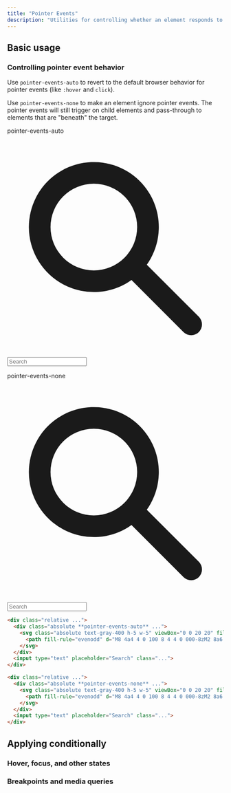 ```yaml
---
title: "Pointer Events"
description: "Utilities for controlling whether an element responds to pointer events."
---
```




## Basic usage

### Controlling pointer event behavior

Use `pointer-events-auto` to revert to the default browser behavior for pointer events (like `:hover` and `click`).

Use `pointer-events-none` to make an element ignore pointer events. The pointer events will still trigger on child elements and pass-through to elements that are "beneath" the target.

<Example hint="Try clicking the search icons to see the expected behaviour">
  <div class="grid grid-cols-1 sm:grid-cols-2 gap-10 px-0 sm:px-10 font-mono font-bold">
    <div class="flex flex-col">
      <p class="font-medium text-sm text-gray-500 font-mono mb-3">pointer-events-auto</p>
      <div class="relative rounded-lg shadow-sm w-full">
        <div class="absolute inset-y-0 left-0 pl-3 flex items-center pointer-events-auto">
          <svg class="absolute text-gray-400 h-5 w-5" viewBox="0 0 20 20" fill="currentColor">
            <path fill-rule="evenodd" d="M8 4a4 4 0 100 8 4 4 0 000-8zM2 8a6 6 0 1110.89 3.476l4.817 4.817a1 1 0 01-1.414 1.414l-4.816-4.816A6 6 0 012 8z" clip-rule="evenodd" />
          </svg>
        </div>
        <input type="text" placeholder="Search" class="font-sans block text-sm w-full pl-10 py-2 px-3 ring-1 ring-gray-900/10 text-gray-500 rounded-lg" />
      </div>
    </div>
    <div class="flex flex-col">
      <p class="font-medium text-sm text-gray-500 font-mono mb-3">pointer-events-none</p>
      <div class="relative rounded-lg shadow-sm w-full">
        <div class="absolute inset-y-0 left-0 pl-3 flex items-center pointer-events-none">
          <svg class="absolute text-gray-400 h-5 w-5" viewBox="0 0 20 20" fill="currentColor">
            <path fill-rule="evenodd" d="M8 4a4 4 0 100 8 4 4 0 000-8zM2 8a6 6 0 1110.89 3.476l4.817 4.817a1 1 0 01-1.414 1.414l-4.816-4.816A6 6 0 012 8z" clip-rule="evenodd" />
          </svg>
        </div>
        <input type="text" placeholder="Search" class="font-sans block text-sm w-full pl-10 py-2 px-3 ring-1 ring-gray-900/10 text-gray-500 rounded-lg" />
      </div>
    </div>
  </div>
</Example>

```html
<div class="relative ...">
  <div class="absolute **pointer-events-auto** ...">
    <svg class="absolute text-gray-400 h-5 w-5" viewBox="0 0 20 20" fill="currentColor">
      <path fill-rule="evenodd" d="M8 4a4 4 0 100 8 4 4 0 000-8zM2 8a6 6 0 1110.89 3.476l4.817 4.817a1 1 0 01-1.414 1.414l-4.816-4.816A6 6 0 012 8z" clip-rule="evenodd" />
    </svg>
  </div>
  <input type="text" placeholder="Search" class="...">
</div>

<div class="relative ...">
  <div class="absolute **pointer-events-none** ...">
    <svg class="absolute text-gray-400 h-5 w-5" viewBox="0 0 20 20" fill="currentColor">
      <path fill-rule="evenodd" d="M8 4a4 4 0 100 8 4 4 0 000-8zM2 8a6 6 0 1110.89 3.476l4.817 4.817a1 1 0 01-1.414 1.414l-4.816-4.816A6 6 0 012 8z" clip-rule="evenodd" />
    </svg>
  </div>
  <input type="text" placeholder="Search" class="...">
</div>
```

## <Heading ignore>Applying conditionally</Heading>

### <Heading ignore>Hover, focus, and other states</Heading>

<HoverFocusAndOtherStates defaultClass="pointer-events-none" featuredClass="pointer-events-auto" variant="focus" />

### <Heading ignore>Breakpoints and media queries</Heading>

<BreakpointsAndMediaQueries defaultClass="pointer-events-none" featuredClass="pointer-events-auto" />
